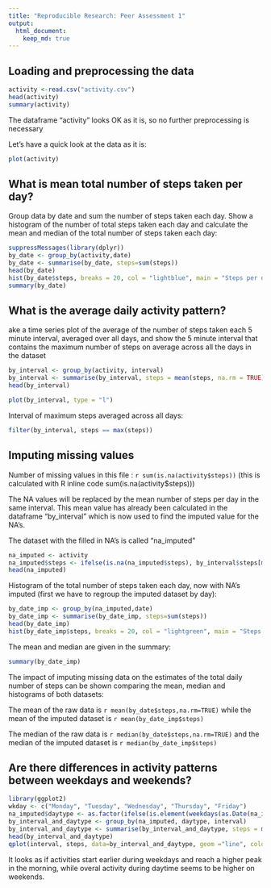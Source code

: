 ```yaml
---
title: "Reproducible Research: Peer Assessment 1"
output: 
  html_document:
    keep_md: true
---
```



## Loading and preprocessing the data


```r
activity <-read.csv("activity.csv")
head(activity)
summary(activity)
```

The dataframe "activity" looks OK as it is, so no further preprocessing is necessary

Let's have a quick look at the data as it is:

```r
plot(activity)
```


## What is mean total number of steps taken per day?

Group data by date and sum the number of steps taken each day.
Show a histogram of the number of total steps taken each day and calculate the mean and median of the total number of steps taken each day:

```r
suppressMessages(library(dplyr))
by_date <- group_by(activity,date)
by_date <- summarise(by_date, steps=sum(steps))
head(by_date)
hist(by_date$steps, breaks = 20, col = "lightblue", main = "Steps per day Histogram", xlab = "Steps per day")
summary(by_date)
```


## What is the average daily activity pattern?

ake a time series plot of the average of the number of steps taken each 5 minute interval, averaged over all days, and show the 5 minute interval that contains the maximum number of steps on average across all the days in the dataset

```r
by_interval <- group_by(activity, interval)
by_interval <- summarise(by_interval, steps = mean(steps, na.rm = TRUE))
head(by_interval)

plot(by_interval, type = "l")
```

Interval of maximum steps averaged across all days:

```r
filter(by_interval, steps == max(steps))
```


## Imputing missing values

Number of missing values in this file : `r sum(is.na(activity$steps)) ` (this is calculated with R inline code sum(is.na(activity$steps)))

The NA values will be replaced by the mean number of steps per day in the same interval.  This mean value has already been calculated in the dataframe "by_interval" which is now used to find the imputed value for the NA's.

The dataset with the filled in NA's is called "na_imputed"

```r
na_imputed <- activity
na_imputed$steps <- ifelse(is.na(na_imputed$steps), by_interval$steps[match(na_imputed$interval, by_interval$interval)], na_imputed$steps)
head(na_imputed)
```

Histogram of the total number of steps taken each day, now with NA's imputed (first we have to regroup the imputed dataset by day):

```r
by_date_imp <- group_by(na_imputed,date)
by_date_imp <- summarise(by_date_imp, steps=sum(steps))
head(by_date_imp)
hist(by_date_imp$steps, breaks = 20, col = "lightgreen", main = "Steps per day Histogram with imputed NA values", xlab = "Steps per day")
```

The mean and median are given in the summary:

```r
summary(by_date_imp)
```

The impact of imputing missing data on the estimates of the total daily number of steps can be shown comparing the mean, median and histograms of both datasets:

The mean of the raw data is `r mean(by_date$steps,na.rm=TRUE)` while the mean of the imputed dataset is `r mean(by_date_imp$steps)`

The median of the raw data is `r median(by_date$steps,na.rm=TRUE)` and the median of the imputed dataset is  `r median(by_date_imp$steps)`


## Are there differences in activity patterns between weekdays and weekends?

```r
library(ggplot2)
wkday <- c("Monday", "Tuesday", "Wednesday", "Thursday", "Friday")
na_imputed$daytype <- as.factor(ifelse(is.element(weekdays(as.Date(na_imputed$date)), wkday), "Weekday", "Weekend"))
by_interval_and_daytype <- group_by(na_imputed, daytype, interval)
by_interval_and_daytype <- summarise(by_interval_and_daytype, steps = mean(steps))
head(by_interval_and_daytype)
qplot(interval, steps, data=by_interval_and_daytype, geom ="line", colour = daytype)
```

It looks as if activities start earlier during weekdays and reach a higher peak in the morning, while overal activity during daytime seems to be higher on weekends.

